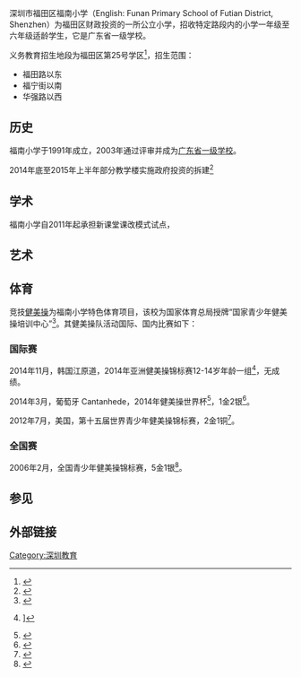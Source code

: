 {{Infobox School
| name = 深圳市福田区福南小学
| other_name = Funan Primary School of Futian District, Shenzhen
| image = 
| motto = 
| established = 1991年
| type = 
| free_label = 主管单位 
| free_text = 深圳市福田区教育局
| district = {{CHN}}[[广东省|广东省]][[深圳市|深圳市]][[福田区|福田区]]
| grades = 小学六年
| president = 
| principal = 
| dean = 
| college = 
| house = 
| sc =
| cs =  
| faculty = 
| staff = 
| teachers =
| students = 
| athletics = 
| conference = 
| colors = 
| mascot = 
| magazine = 
| free_label2 =
| free_text2 = 
| free_label3 = 
| free_text3 = 
| address = 深圳市福田区福星路14号
| tel = +86(755)83950004
| fax = +86(755)83380687
| mail = 
| website = http://fnxx.szftedu.cn
}}

深圳市福田区福南小学（English: Funan Primary School of Futian District, Shenzhen）为福田区财政投资的一所公立小学，招收特定路段内的小学一年级至六年级适龄学生，它是广东省一级学校。

义务教育招生地段为福田区第25号学区<ref>{{cite web |url=http://map.28dat.net/ftxx.aspx |title=福田区学区图 |publisher=云信科技 |access-date=2014-12-05 |archive-date=2020-03-11 |archive-url=https://web.archive.org/web/20200311161408/http://map.28dat.net/ftxx.aspx |dead-url=no }}</ref>，招生范围：

* 福田路以东
* 福宁街以南
* 华强路以西

== 历史 ==
福南小学于1991年成立，2003年通过评审并成为[[广东省一级学校|广东省一级学校]]。

2014年底至2015年上半年部分教学楼实施政府投资的拆建<ref>{{cite web|url=http://www.szft.gov.cn/bmxx/qjsj/zwxxgk/gcjslyxmxxgkml/xmjsglgkxx/zbtbxx/201409/t20140930_429060.html|publisher=福田政府在线|title=福南小学拆建教学楼项目|date=2014-09-30|deadurl=yes|archiveurl=https://web.archive.org/web/20141209104754/http://www.szft.gov.cn/bmxx/qjsj/zwxxgk/gcjslyxmxxgkml/xmjsglgkxx/zbtbxx/201409/t20140930_429060.html|archivedate=2014年12月9日|df=}}</ref>

== 学术 ==
福南小学自2011年起承担新课堂课改模式试点，

== 艺术 ==

== 体育 ==
竞技[[健美操|健美操]]为福南小学特色体育项目，该校为国家体育总局授牌“国家青少年健美操培训中心”<ref>{{cite web |url=http://sz.southcn.com/s/2014-11/21/content_112683128.htm |title=福田：52家单位被授予体育训练基地牌 |publisher=南方日报（南方网） |date=2014-11-21 |access-date=2014-11-23 |archive-date=2016-03-04 |archive-url=https://web.archive.org/web/20160304212950/http://sz.southcn.com/s/2014-11/21/content_112683128.htm |dead-url=no }}</ref>。其健美操队活动国际、国内比赛如下：
=== 国际赛 ===
2014年11月，韩国江原道，2014年亚洲健美操锦标赛12-14岁年龄一组<ref>{{cite web |url=http://www.agu-gymnastics.com/index.php/2011-04-23-20-34-01/465-4th-aerobic-asian-championships-in-gangwon-korea-19-21-november-2014 |title=4th Aerobic Asian Championships in Gangwon Korea 19-21 November 2014 |publisher=Asian Gymnastics Union |date=2014-11-25 |access-date=2014-12-05 |archive-date=2015-01-03 |archive-url=https://web.archive.org/web/20150103123624/http://www.agu-gymnastics.com/index.php/2011-04-23-20-34-01/465-4th-aerobic-asian-championships-in-gangwon-korea-19-21-november-2014 |dead-url=no }}]</ref>，无成绩{{fact}}。

2014年3月，葡萄牙 Cantanhede，2014年健美操世界杯<ref>{{cite web|url=http://purolhar.smugmug.com/Events/GYM-Cantanhede-2014/i-VtZqCVC/0/O/GYM%20Cantanhede092.jpg |publisher=FOTOGRAFIA |format=JPG |title=FIG 2014 Cantanhede Worldcup |language=pt}}</ref>，1金2银<ref>{{cite web|title=福南小学健美操队问鼎世界冠军|url=http://wb.sznews.com/html/2014-03/11/content_2802849.htm|publisher=深圳晚报|deadurl=yes|archiveurl=https://web.archive.org/web/20141006073051/http://wb.sznews.com/html/2014-03/11/content_2802849.htm|archivedate=2014年10月6日|df=}}</ref>。

2012年7月，美国，第十五届世界青少年健美操锦标赛，2金1铜<ref>{{cite web |url=http://roll.sohu.com/20120811/n350407954.shtml |title=四名健美操小将 登上世界领奖台(图) |publisher=搜狐网 |access-date=2014-09-30 |archive-date=2016-03-04 |archive-url=https://web.archive.org/web/20160304224534/http://roll.sohu.com/20120811/n350407954.shtml |dead-url=no }}</ref>。

=== 全国赛 ===
2006年2月，全国青少年健美操锦标赛，5金1银<ref>{{cite web |title=福南小学健美操全国比赛喜获奖 |url=http://news.sohu.com/20060310/n242219832.shtml |publisher=搜狐网 |access-date=2014-09-30 |archive-date=2016-03-04 |archive-url=https://web.archive.org/web/20160304220251/http://news.sohu.com/20060310/n242219832.shtml |dead-url=no }}</ref>。

== 参见 ==

{{reflist}}

== 外部链接 ==


[[Category:深圳教育|Category:深圳教育]]